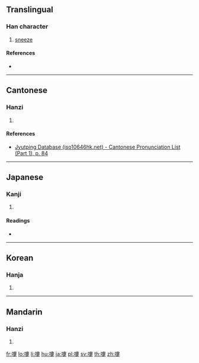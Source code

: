 {{character info/new}}
{{also|嚏}}
==Translingual==

===Han character===
{{Han char|rn=30|rad=口|as=15|sn=18|four=|canj=RJBO,XRJBO|ids=⿰口𤴡}}

# [[sneeze]]

====References====
* {{Han ref|kx=0212.260|dkj=04501|dj=0435.110|hdz=10699.030|uh=5694|ud=22164}}

----

==Cantonese==

===Hanzi===
{{yue-hanzi|jyut=[[dai3]]|y=dai3}}

# {{defn|lang=yue|sort=口14}}

====References====
* [http://www.iso10646hk.net/jp/document/download.jsp Jyutping Database (iso10646hk.net) - Cantonese Pronunciation List (Part 1), p. 84]

----

==Japanese==

===Kanji===
{{ja-kanji|grade=9|rs=口15}}

# {{alternative form of|嚏|lang=ja}}

====Readings====
* {{ja-readings|on=[[てい]] (tei)|kun=[[くしゃみ]] (kushami)}}

----

==Korean==

===Hanja===
{{ko-hanja|hangeul=체|rv=che|mr=ch'e}}

# {{defn|lang=ko|sort=口15}}

----

==Mandarin==

===Hanzi===
{{cmn-hanzi|pin=[[tì]] ([[ti4]])|wg=t'i<sup>4</sup>}}

# {{defn|lang=cmn|sort=口15}}

[[fr:嚔]]
[[lo:嚔]]
[[li:嚔]]
[[hu:嚔]]
[[ja:嚔]]
[[pl:嚔]]
[[sv:嚔]]
[[th:嚔]]
[[zh:嚔]]